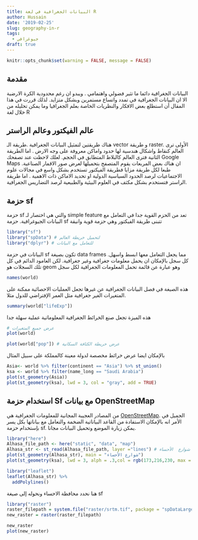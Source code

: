 ```yaml
---
title: البيانات الجغرافية في لغة R
author: Hussain
date: '2019-02-25'
slug: geography-in-r
tags:
  - جيوغرافي
draft: true
---
```


```r
knitr::opts_chunk$set(warning = FALSE, message = FALSE)
```

## مقدمة 
البيانات الجغرافية دائما ما تثير فضولي واهتمامي . ويبدو ان رغم محدودية الكرة الارضية الا ان البيانات الجغرافية في تمدد واتساع مستمرين وبشكل متزايد. لذلك قررت في هذا المقال أن استطلع بعض الافكار والنظريات الخاصة بعلم الجغرافيا وما يمكن تحليله من خلال لغة R 

## عالم الفيكتور وعالم الراستر
هناك طريقتين لتمثيل البيانات الجغرافية .طريقة الـ vector و طريقة raster. الأولى ترى العالم كنقاط واشكال هندسية لها حدود واماكن معروفة على وجه الارض . اما الطريقة الثانية فترى العالم كالبلاط المتطابق في الحجم. لعلك لاحظت عند تصفحك  Google Maps ان هناك بعض المربعات يقوم المتصفح بتحميلها لعرض صور الاقمار الصناعية. 
طبعا لكل طريقة مزايا فطريقة الفيكتور تستخدم بشكل واسع في مجالات علوم الاجتماعيات لرصد الحدود السياسية الدولية او تحديد الاماكن ذات الاهمية . اما طريقة الراستر فتستخدم بشكل مكثف في العلوم البيئية والطبيعية لرصد التضاريس الجغرافية. 

## حزمة sf 

حزمة sf والتي هي اختصار لـ simple feature تعد من الحزم القوية جدا في التعامل مع البيانات الجيوغرافية.
حزمة sf تتبنى طريقة الفيكتور وهي حزمة قوية وانيقة 

```r
library("sf") 
library("spData") # لتحميل خريطة العالم 
library("dplyr") # للتعامل مع البيانات
```
البيانات في حزمة sf تكون بصيغة data frames مما يجعل التعامل معها ابسط واسهل. 
كل سجل بالإمكان ان يحمل معلومات جغرافية وغير جغرافية. لكن العامود الدائم في كل تلك السجلات هو geom وهو عبارة عن قائمة تحمل المعلومات الجغرافية لكل سجل 

```r
names(world)
```

هذه الصيغة في فصل البيانات الجغرافية عن غيرها تجعل العمليات الاحصائية ممكنة على المتغيرات الغير جغرافية مثل العمر الإفتراضي للدول مثلا. 

```r
summary(world["lifeExp"])
```

هذه الميزة تجعل صنع الخرائط الجغرافية المعلوماتية عملية سهلة جدا 

```r
# عرض جميع المتغيرات 
plot(world)

plot(world["pop"]) # عرض خريطة الكثافة السكانية 
```
 
بالإمكان ايضا عرض خرائط مخصصة لدولة معينة كالمملكة على سبيل المثال

```r
Asia<- world %>% filter(continent == "Asia") %>% st_union() 
ksa <- world %>% filter(name_long == "Saudi Arabia") 
plot(st_geometry(Asia))
plot(st_geometry(ksa), lwd = 3, col = "gray", add = TRUE)


```

## استخدام حزمة Sf مع بيانات OpenStreetMap
من المصادر العجيبة المجانية للمعلومات الجغرافية هي [OpenStreetMap](https://www.openstreetmap.org). الجميل في الأمر انه بالإمكان الاستفادة من القاعد البياناتية الضخمة والتعامل مع بياناتها بكل يسر بإستخدام حزمة sf. يمكن زيارة الموضع وتحميل البيانات مجانا. 

```r
library("here")
Alhasa_file_path <- here("static", "data", "map")
Alhasa_str <- st_read(Alhasa_file_path, layer ="lines") # تمثيل شوارع  الأحساء
plot(st_geometry(Alhasa_str), main = "شوارع الأحساء") 
plot(st_geometry(ksa), lwd = 3, alph = .3,col = rgb(173,216,230, max = 255 ,alpha = 100), add = TRUE)
```
```r
library("leaflet")
leaflet(Alhasa_str) %>% 
  addPolylines()

```

هنا نحدد محافظة الاحساء ونحوله إلى صيغة sf 


```r
library("raster")
raster_filepath = system.file("raster/srtm.tif", package = "spDataLarge")
new_raster = raster(raster_filepath)
```

```r
new_raster
plot(new_raster)
```


